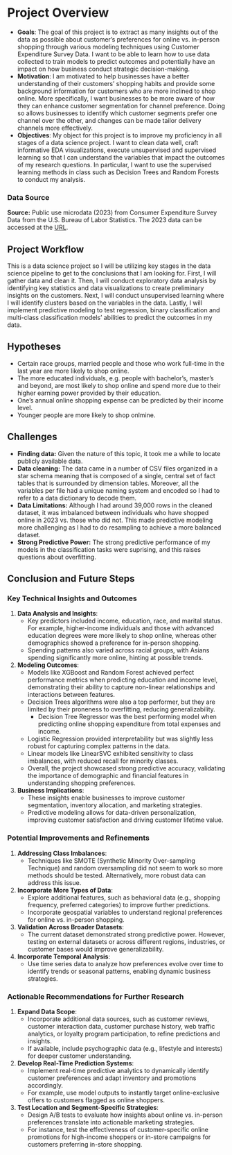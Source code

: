 # Project Overview

- **Goals**: The goal of this project is to extract as many insights out of the data as possible about customer's preferences for online vs. in-person shopping through various modeling techniques using Customer Expenditure Survey Data. I want to be able to learn how to use data collected to train models to predict outcomes and potentially have an impact on how business conduct strategic decision-making. 
- **Motivation**: I am motivated to help businesses have a better understanding of their customers' shopping habits and provide some background information for customers who are more inclined to shop online. More specifically, I want businesses to be more aware of how they can enhance customer segmentation for channel preference. Doing so allows businesses to identify which customer segments prefer one channel over the other, and changes can be made tailor delivery channels more effectively.
- **Objectives**: My object for this project is to improve my proficiency in all stages of a data science project. I want to clean data well, craft informative EDA visualizations, execute unsupervised and supervised learning so that I can understand the variables that impact the outcomes of my research questions. In particular, I want to use the supervised learning methods in class such as Decision Trees and Random Forests to conduct my analysis.


### Data Source
**Source:** Public use microdata (2023) from Consumer Expenditure Survey Data from the U.S. Bureau of Labor Statistics. 
The 2023 data can be accessed at the [URL](https://www.bls.gov/cex/pumd_data.htm#csv).  


## Project Workflow
This is a data science project so I will be utilizing key stages in the data science pipeline to get to the conclusions that I am looking for. First, I will gather data and clean it. Then, I will conduct exploratory data analysis by identifying key statistics and data visualizations to create preliminary insights on the customers. Next, I will conduct unsupervised learning where I will identify clusters based on the  variables in the data. Lastly, I will implement predictive modeling to test regression, binary classification and multi-class classification models' abilities to predict the outcomes in my data. 

## Hypotheses

- Certain race groups, married people and those who work full-time in the last year are more likely to shop online.
- The more educated individuals, e.g. people with bachelor's, master's and beyond, are most likely to shop online and spend more due to their higher earning power provided by their education.
- One's annual online shopping expense can be predicted by their income level. 
- Younger people are more likely to shop onlmine. 

## Challenges

- **Finding data:** Given the nature of this topic, it took me a while to locate publicly available data.
- **Data cleaning:** The data came in a number of CSV files organized in a star schema meaning that is composed of a single, central set of fact tables that is surrounded by dimension tables. Moreover, all the variables per file had a unique naming system and encoded so I had to refer to a data dictionary to decode them.
- **Data Limitations:** Although I had around 39,000 rows in the cleaned dataset, it was imbalanced between individuals who have shopped online in 2023 vs. those who did not. This made predictive modeling more challenging as I had to do resampling to achieve a more balanced dataset. 
- **Strong Predictive Power:** The strong predictive performance of my models in the classification tasks were suprising, and this raises questions about overfitting.

## Conclusion and Future Steps

### Key Technical Insights and Outcomes

1. **Data Analysis and Insights**:  
   - Key predictors included income, education, race, and marital status. For example, higher-income individuals and those with advanced education degrees were more likely to shop online, whereas other demographics showed a preference for in-person shopping.  
   - Spending patterns also varied across racial groups, with Asians spending significantly more online, hinting at possible  trends. 

2. **Modeling Outcomes**:  
   - Models like XGBoost and Random Forest achieved perfect performance metrics when predicting education and income level, demonstrating their ability to capture non-linear relationships and interactions between features.  
   - Decision Trees algorithms were also a top performer, but they are limited by their proneness to overfitting, reducing generalizability. 
     - Decision Tree Regressor was the best performing model when predicting online shopping expenditure from total expenses and income.
   - Logistic Regression provided interpretability but was slightly less robust for capturing complex patterns in the data.  
   - Linear models like LinearSVC exhibited sensitivity to class imbalances, with reduced recall for minority classes.  
   - Overall, the project showcased strong predictive accuracy, validating the importance of demographic and financial features in understanding shopping preferences.

3. **Business Implications**:  
   - These insights enable businesses to improve customer segmentation, inventory allocation, and marketing strategies.  
   - Predictive modeling allows for data-driven personalization, improving customer satisfaction and driving customer lifetime value.

### Potential Improvements and Refinements

1. **Addressing Class Imbalances**:  
   - Techniques like SMOTE (Synthetic Minority Over-sampling Technique) and random oversampling did not seem to work so more methods should be tested. Alternatively, more robust data can address this issue.

2. **Incorporate More Types of Data**:  
   - Explore additional features, such as behavioral data (e.g., shopping frequency, preferred categories) to improve further predictions.  
   - Incorporate geospatial variables to understand regional preferences for online vs. in-person shopping.

3. **Validation Across Broader Datasets**:  
   - The current dataset demonstrated strong predictive power. However, testing on external datasets or across different regions, industries, or customer bases would improve generalizability.  

4. **Incorporate Temporal Analysis**:  
   - Use time series data to analyze how preferences evolve over time to identify trends or seasonal patterns, enabling dynamic business strategies.


### Actionable Recommendations for Further Research 

1. **Expand Data Scope**:  
   - Incorporate additional data sources, such as customer reviews, customer interaction data, customer purchase history, web traffic analytics, or loyalty program participation, to refine predictions and insights.  
   - If available, include psychographic data (e.g., lifestyle and interests) for deeper customer understanding.

2. **Develop Real-Time Prediction Systems**:  
   - Implement real-time predictive analytics to dynamically identify customer preferences and adapt inventory and promotions accordingly.  
   - For example, use model outputs to instantly target online-exclusive offers to customers flagged as online shoppers.

3. **Test Location and Segment-Specific Strategies**:  
   - Design A/B tests to evaluate how insights about online vs. in-person preferences translate into actionable marketing strategies.  
   - For instance, test the effectiveness of customer-specific online promotions for high-income shoppers or in-store campaigns for customers preferring in-store shopping.

